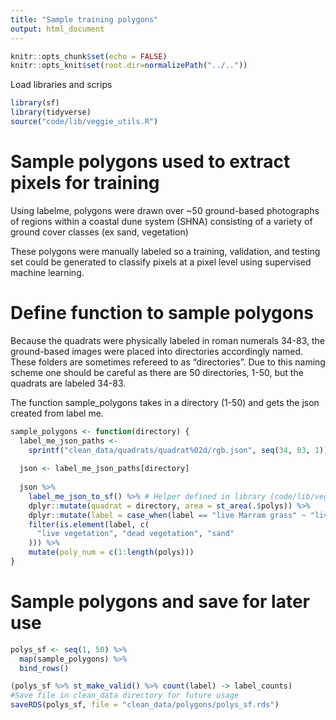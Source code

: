 ```yaml
---
title: "Sample training polygons"
output: html_document
---
```


```r
knitr::opts_chunk$set(echo = FALSE)
knitr::opts_knit$set(root.dir=normalizePath("../.."))
```

Load libraries and scrips
```r
library(sf)
library(tidyverse)
source("code/lib/veggie_utils.R")
```

# Sample polygons used to extract pixels for training

Using labelme, polygons were drawn over ~50 ground-based photographs of regions within a coastal dune system (SHNA) consisting of a variety of ground cover classes (ex sand, vegetation)

These polygons were manually labeled so a training, validation, and testing set could be generated to classify pixels
at a pixel level using supervised machine learning.


# Define function to sample polygons

Because the quadrats were physically labeled in roman numerals 34-83, the ground-based images were placed into
directories  accordingly named. These folders are sometimes refereed to as "directories". Due to this naming scheme one should be careful as there are 50 directories,
1-50, but the quadrats are labeled 34-83.

The function sample_polygons takes in a directory (1-50) and gets the json created from label me.

```r
sample_polygons <- function(directory) {
  label_me_json_paths <-
    sprintf("clean_data/quadrats/quadrat%02d/rgb.json", seq(34, 83, 1))
  
  json <- label_me_json_paths[directory]
  
  json %>%
    label_me_json_to_sf() %>% # Helper defined in library (code/lib/veggie_utils.R)
    dplyr::mutate(quadrat = directory, area = st_area(.$polys)) %>%
    dplyr::mutate(label = case_when(label == "live Marram grass" ~ "live vegetation", TRUE ~ label)) %>%
    filter(is.element(label, c(
      "live vegetation", "dead vegetation", "sand"
    ))) %>%
    mutate(poly_num = c(1:length(polys)))
}
```

# Sample polygons and save for later use

```r
polys_sf <- seq(1, 50) %>%
  map(sample_polygons) %>%
  bind_rows()

(polys_sf %>% st_make_valid() %>% count(label) -> label_counts)
#Save file in clean_data directory for future usage
saveRDS(polys_sf, file = "clean_data/polygons/polys_sf.rds")
```


